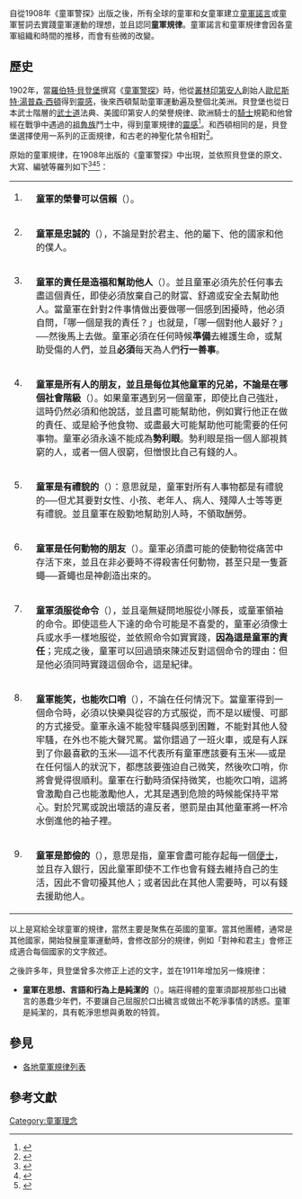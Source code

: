 自從1908年《童軍警探》出版之後，所有全球的童軍和女童軍建立[[童軍諾言|童軍諾言]]或童軍誓詞去實踐童軍運動的理想，並且認同'''童軍規律'''。童軍諾言和童軍規律會因各童軍組織和時間的推移，而會有些微的改變。

==歷史==
1902年，當[[羅伯特·貝登堡|羅伯特·貝登堡]]撰寫《[[童軍警探|童軍警探]]》時，他從[[叢林印第安人|叢林印第安人]]創始人[[歐尼斯特·湯普森·西頓|歐尼斯特·湯普森·西頓]]得到[[靈感|靈感]]，後來西頓幫助童軍運動遍及整個北美洲。貝登堡也從日本武士階層的[[武士道|武士道]]法典、美國印第安人的榮譽規律、歐洲騎士的[[騎士|騎士]]規範和他曾經在戰爭中遇過的[[祖魯族|祖魯族]]鬥士中，得到童軍規律的[[靈感|靈感]]<ref name="rosen">{{cite book | first = Michael | last = Rosenthal | title = Baden-Powell and the Origins of the Boy Scout Movement | year = 1986 | publisher = Collins |location = London | page = 111}}</ref>。和西頓相同的是，貝登堡選擇使用一系列的正面規律，和古老的神聖化禁令相對<ref name="SfB_2005">{{cite book | first = Robert | last = Baden-Powell | authorlink = Robert Baden-Powell, 1st Baron Baden-Powell | title = [[Scouting_for_Boys|Scouting for Boys]] | year = 2005 | publisher = Oxford | page = 361}}</ref>。

原始的童軍規律，在1908年出版的《童軍警探》中出現，並依照貝登堡的原文、大寫、編號等羅列如下<ref name="SfB">{{cite book | first = Lieut.-General R. S. S. | last = Baden-Powell, C.B., F.R.G.S. |authorlink = Robert Baden-Powell, 1st Baron Baden-Powell | title = [[Scouting_for_Boys|Scouting for Boys]] | edition = Part I | year = 1908 | publisher = Horace Cox | location = Windsor House, Bream's Buildings, London E.C. | page = 49}}</ref><ref name="orig">{{cite web | url = http://www.netpages.free-online.co.uk/sha/law.htm | title = The British Boy Scouts Pledge and Law an historical survey | publisher = Scout History Association | accessdate = 2006-05-22 | archive-date = 2019-01-07 | archive-url = https://web.archive.org/web/20190107060607/http://www.netpages.free-online.co.uk/sha/law.htm | dead-url = no }}</ref><ref name=Knights>{{cite web | url = http://www.gutenberg.net/catalog/world/authrec?fk_authors=2144 | title = Young Knights of the Empire | publisher = Gutenberg project}}</ref>：

{|
| style="vertical-align: top;"| 1.  
|'''童軍的榮譽可以信賴'''（'''{{lang|en|A SCOUT'S HONOUR IS TO BE TRUSTED}}'''）。
|-
| style="vertical-align: top;"| 2.
|'''童軍是忠誠的'''（'''{{lang|en|A SCOUT IS LOYAL}}'''），不論是對於君主、他的屬下、他的國家和他的僕人。
|-
| style="vertical-align: top;"| 3.
|'''童軍的責任是造福和幫助他人'''（'''{{lang|en|A SCOUT'S DUTY IS TO BE USEFUL AND TO HELP OTHERS}}'''）。並且童軍必須先於任何事去盡這個責任，即使必須放棄自己的財富、舒適或安全去幫助他人。當童軍在針對2件事情做出要做哪一個感到困擾時，他必須自問，「哪一個是我的責任？」也就是，「哪一個對他人最好？」──然後馬上去做。童軍必須在任何時候'''準備'''去維護生命，或幫助受傷的人們，並且'''必須'''每天為人們'''行一善事'''。
|-
| style="vertical-align: top;"| 4.
|'''童軍是所有人的朋友，並且是每位其他童軍的兄弟，不論是在哪個社會階級'''（'''{{lang|en|A SCOUT IS A FRIEND TO ALL, AND A BROTHER TO EVERY OTHER SCOUT, NO MATTER TO WHAT SOCIAL CLASS THE OTHER BELONGS}}'''）。如果童軍遇到另一個童軍，即使比自己強壯，這時仍然必須和他說話，並且盡可能幫助他，例如實行他正在做的責任、或是給予他食物、或盡最大可能幫助他可能需要的任何事物。童軍必須永遠不能成為'''勢利眼'''。勢利眼是指一個人鄙視貧窮的人，或者一個人很窮，但憎恨比自己有錢的人。
|-
| style="vertical-align: top;"| 5.
|'''童軍是有禮貌的'''（'''{{lang|en|A SCOUT IS COURTEOUS}}'''）：意思就是，童軍對所有人事物都是有禮貌的──但尤其要對女性、小孩、老年人、病人、殘障人士等等更有禮貌。並且童軍在殷勤地幫助別人時，不領取酬勞。
|-
| style="vertical-align: top;"| 6.
|'''童軍是任何動物的朋友'''（'''{{lang|en|A SCOUT IS A FRIEND TO ANIMALS}}'''）。童軍必須盡可能的使動物從痛苦中存活下來，並且在非必要時不得殺害任何動物，甚至只是一隻蒼蠅──蒼蠅也是神創造出來的。
|-
| style="vertical-align: top;"| 7.
|'''童軍須服從命令'''（'''{{lang|en|A SCOUT OBEYS ORDERS}}'''），並且毫無疑問地服從小隊長，或童軍領袖的命令。即使這些人下達的命令可能是不喜愛的，童軍必須像士兵或水手一樣地服從，並依照命令如實實踐，'''因為這是童軍的責任'''；完成之後，童軍可以回過頭來陳述反對這個命令的理由：但是他必須同時實踐這個命令，這是紀律。
|-
| style="vertical-align: top;"| 8.
|'''童軍能笑，也能吹口哨'''（'''{{lang|en|A SCOUT SMILES AND WHISTLES}}'''），不論在任何情況下。當童軍得到一個命令時，必須以快樂與從容的方式服從，而不是以緩慢、可鄙的方式接受。童軍永遠不能發牢騷與感到困難，不能對其他人發牢騷，在外也不能大聲咒罵。當你錯過了一班火車，或是有人踩到了你最喜歡的玉米──這不代表所有童軍應該要有玉米──或是在任何惱人的狀況下，都應該要強迫自己微笑，然後吹口哨，你將會覺得很順利。童軍在行動時須保持微笑，也能吹口哨，這將會激勵自己也能激勵他人，尤其是遇到危險的時候能保持平常心。對於咒罵或說出壞話的違反者，懲罰是由其他童軍將一杯冷水倒進他的袖子裡。
|-
| style="vertical-align: top;"| 9.
|'''童軍是節儉的'''（'''{{lang|en|A SCOUT IS THRIFTY}}'''），意思是指，童軍會盡可能存起每一個[[便士|便士]]，並且存入銀行，因此童軍即使不工作也會有錢去維持自己的生活，因此不會叨擾其他人；或者因此在其他人需要時，可以有錢去援助他人。
|}
以上是寫給全球童軍的規律，當然主要是聚焦在英國的童軍。當其他團體，通常是其他國家，開始發展童軍運動時，會修改部分的規律，例如「對神和君主」會修正成適合每個國家的文字敘述。

之後許多年，貝登堡曾多次修正上述的文字，並在1911年增加另一條規律：
*'''童軍在思想、言語和行為上是純潔的'''（'''{{lang|en|A SCOUT IS CLEAN IN THOUGHT, WORD AND DEED}}'''）。端莊得體的童軍須鄙視那些口出穢言的愚蠢少年們，不要讓自己屈服於口出穢言或做出不乾淨事情的誘惑。童軍是純潔的，具有乾淨思想與勇敢的特質。

==參見==
*[[各地童軍規律列表|各地童軍規律列表]]

==參考文獻==
{{reflist|2}}

{{Scouting}}

[[Category:童軍理念|Category:童軍理念]]